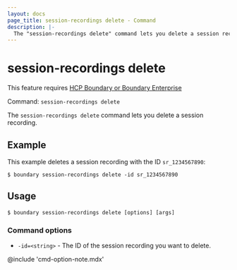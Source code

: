 ```yaml
---
layout: docs
page_title: session-recordings delete - Command
description: |-
  The "session-recordings delete" command lets you delete a session recording.
---
```


# session-recordings delete

<EnterpriseAlert product="boundary">This feature requires <a href="https://www.hashicorp.com/products/boundary">HCP Boundary or Boundary Enterprise</a></EnterpriseAlert>

Command: `session-recordings delete`

The `session-recordings delete` command lets you delete a session recording.

## Example

This example deletes a session recording with the ID `sr_1234567890`:

```shell-session
$ boundary session-recordings delete -id sr_1234567890
```

## Usage

<CodeBlockConfig hideClipboard>

```shell-session
$ boundary session-recordings delete [options] [args]
```

</CodeBlockConfig>

### Command options

- `-id=<string>` - The ID of the session recording you want to delete.

@include 'cmd-option-note.mdx'